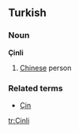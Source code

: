 ==Turkish==
===Noun===
'''Çinli'''

# [[Chinese]] person

===Related terms===
*[[Çin]]

[[tr:Çinli]]
